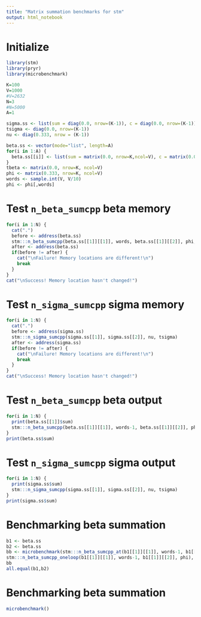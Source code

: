 ```yaml
---
title: "Matrix summation benchmarks for stm"
output: html_notebook
---
```


# Initialize
```r
library(stm)
library(pryr)
library(microbenchmark)

K=100
V=1000
#V=2632
N=3
#N=5000
A=1

sigma.ss <- list(sum = diag(0.0, nrow=(K-1)), c = diag(0.0, nrow=(K-1)))
tsigma <- diag(0.0, nrow=(K-1))
nu <- diag(0.333, nrow = (K-1))

beta.ss <- vector(mode="list", length=A)
for(i in 1:A) {
  beta.ss[[i]] <- list(sum = matrix(0.0, nrow=K,ncol=V), c = matrix(0.0, nrow=K,ncol=V))
}
tbeta <- matrix(0.0, nrow=K, ncol=V)
phi <- matrix(0.333, nrow=K, ncol=V)
words <- sample.int(V, V/10)
phi <- phi[,words]
```

# Test `n_beta_sumcpp` beta memory
```r
for(i in 1:N) {
  cat(".")
  before <- address(beta.ss)
  stm:::n_beta_sumcpp(beta.ss[[1]][[1]], words, beta.ss[[1]][[2]], phi, tbeta)
  after <- address(beta.ss)
  if(before != after) {
    cat("\nFailure! Memory locations are different!\n")
    break
  }
}
cat("\nSuccess! Memory location hasn't changed!")
```

# Test `n_sigma_sumcpp` sigma memory
```r
for(i in 1:N) {
  cat(".")
  before <- address(sigma.ss)
  stm:::n_sigma_sumcpp(sigma.ss[[1]], sigma.ss[[2]], nu, tsigma)
  after <- address(sigma.ss)
  if(before != after) {
    cat("\nFailure! Memory locations are different!\n")
    break
  }
}
cat("\nSuccess! Memory location hasn't changed!")
```


# Test `n_beta_sumcpp` beta output
```r
for(i in 1:N) {
  print(beta.ss[[1]]$sum)
  stm:::n_beta_sumcpp(beta.ss[[1]][[1]], words-1, beta.ss[[1]][[2]], phi, tbeta)
}
print(beta.ss$sum)
```

# Test `n_sigma_sumcpp` sigma output
```r
for(i in 1:N) {
  print(sigma.ss$sum)
  stm:::n_sigma_sumcpp(sigma.ss[[1]], sigma.ss[[2]], nu, tsigma)
}
print(sigma.ss$sum)
```

# Benchmarking beta summation
```r
b1 <- beta.ss
b2 <- beta.ss
bb <- microbenchmark(stm:::n_beta_sumcpp_at(b1[[1]][[1]], words-1, b1[[1]][[2]], phi, tbeta),
stm:::n_beta_sumcpp_oneloop(b1[[1]][[1]], words-1, b1[[1]][[2]], phi), times=10000)
bb
all.equal(b1,b2)
```

# Benchmarking beta summation
```r
microbenchmark()
```

